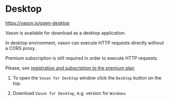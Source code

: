 # Desktop

https://vason.io/open-desktop

Vason is available for download as a desktop application.

In desktop environment, vason can execute HTTP requests directly without a CORS proxy.

Premium subscription is still required in order to execute HTTP requests.

Please, see [registration and subscription to the premium plan](/documentation/HTTP%20client%20and%20automation/Intro#registration-in-the-vason-application)


<ThemedImg alt="Load `Vason for Desktop` version" name="Desktop" />

1. To open the `Vason for Desktop` window click the `Desktop` button on the top.

2. Download `Vason for Desktop`, e.g. version for `Windows`
